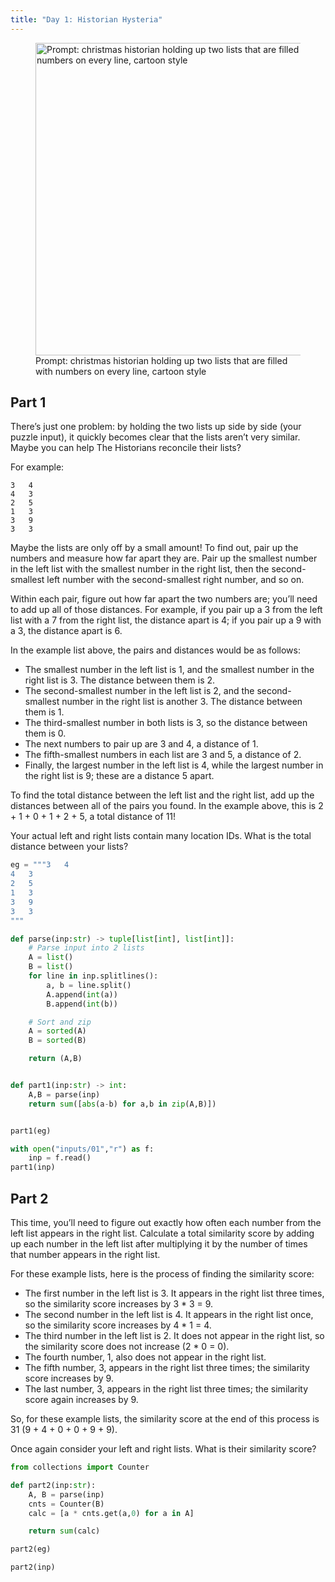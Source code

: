```yaml
---
title: "Day 1: Historian Hysteria"
---
```


![Prompt: christmas historian holding up two lists that are filled with numbers on every line, cartoon style](images/01.webp){width="500" fig-align="center"}

## Part 1

::: {.callout-note title="Puzzle Info" collapse="true"}
There's just one problem: by holding the two lists up side by side (your puzzle input), it quickly becomes clear that the lists aren't very similar. Maybe you can help The Historians reconcile their lists?

For example:

```
3   4
4   3
2   5
1   3
3   9
3   3
```

Maybe the lists are only off by a small amount! To find out, pair up the numbers and measure how far apart they are. Pair up the smallest number in the left list with the smallest number in the right list, then the second-smallest left number with the second-smallest right number, and so on.

Within each pair, figure out how far apart the two numbers are; you'll need to add up all of those distances. For example, if you pair up a 3 from the left list with a 7 from the right list, the distance apart is 4; if you pair up a 9 with a 3, the distance apart is 6.

In the example list above, the pairs and distances would be as follows:

-   The smallest number in the left list is 1, and the smallest number in the right list is 3. The distance between them is 2.
-   The second-smallest number in the left list is 2, and the second-smallest number in the right list is another 3. The distance between them is 1.
-   The third-smallest number in both lists is 3, so the distance between them is 0.
-   The next numbers to pair up are 3 and 4, a distance of 1.
-   The fifth-smallest numbers in each list are 3 and 5, a distance of 2.
-   Finally, the largest number in the left list is 4, while the largest number in the right list is 9; these are a distance 5 apart.

To find the total distance between the left list and the right list, add up the distances between all of the pairs you found. In the example above, this is 2 + 1 + 0 + 1 + 2 + 5, a total distance of 11!

Your actual left and right lists contain many location IDs. What is the total distance between your lists?
:::

```python
eg = """3   4
4   3
2   5
1   3
3   9
3   3
"""

def parse(inp:str) -> tuple[list[int], list[int]]:
    # Parse input into 2 lists
    A = list()
    B = list()
    for line in inp.splitlines():
        a, b = line.split()
        A.append(int(a))
        B.append(int(b))

    # Sort and zip
    A = sorted(A)
    B = sorted(B)

    return (A,B)


def part1(inp:str) -> int:
    A,B = parse(inp)
    return sum([abs(a-b) for a,b in zip(A,B)])


part1(eg)
```

```python
with open("inputs/01","r") as f:
    inp = f.read()
part1(inp)
```

## Part 2

::: {.callout-note title="Puzzle Info" collapse="true"}
This time, you'll need to figure out exactly how often each number from the left list appears in the right list. Calculate a total similarity score by adding up each number in the left list after multiplying it by the number of times that number appears in the right list.

For these example lists, here is the process of finding the similarity score:

-   The first number in the left list is 3. It appears in the right list three times, so the similarity score increases by 3 \* 3 = 9.
-   The second number in the left list is 4. It appears in the right list once, so the similarity score increases by 4 \* 1 = 4.
-   The third number in the left list is 2. It does not appear in the right list, so the similarity score does not increase (2 \* 0 = 0).
-   The fourth number, 1, also does not appear in the right list.
-   The fifth number, 3, appears in the right list three times; the similarity score increases by 9.
-   The last number, 3, appears in the right list three times; the similarity score again increases by 9.

So, for these example lists, the similarity score at the end of this process is 31 (9 + 4 + 0 + 0 + 9 + 9).

Once again consider your left and right lists. What is their similarity score?
:::

```python
from collections import Counter

def part2(inp:str):
    A, B = parse(inp)
    cnts = Counter(B)
    calc = [a * cnts.get(a,0) for a in A]

    return sum(calc)

part2(eg)
```

```python
part2(inp)
```
